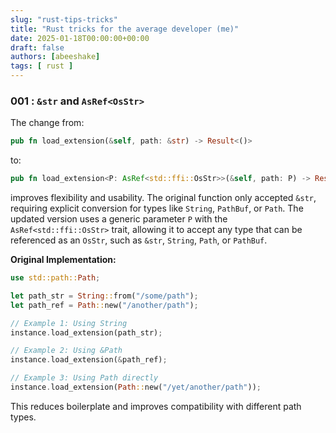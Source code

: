 ```yaml
---
slug: "rust-tips-tricks"
title: "Rust tricks for the average developer (me)"
date: 2025-01-18T00:00:00+00:00
draft: false
authors: [abeeshake] 
tags: [ rust ]
---
```


### 001 : `&str` and `AsRef<OsStr>`

The change from:

```rust
pub fn load_extension(&self, path: &str) -> Result<()>
```

to:

```rust
pub fn load_extension<P: AsRef<std::ffi::OsStr>>(&self, path: P) -> Result<()>
```

improves flexibility and usability. The original function only accepted `&str`, requiring explicit conversion for types like `String`, `PathBuf`, or `Path`. The updated version uses a generic parameter `P` with the `AsRef<std::ffi::OsStr>` trait, allowing it to accept any type that can be referenced as an `OsStr`, such as `&str`, `String`, `Path`, or `PathBuf`.

**Original Implementation:**
```rust
use std::path::Path;

let path_str = String::from("/some/path");
let path_ref = Path::new("/another/path");

// Example 1: Using String
instance.load_extension(path_str);

// Example 2: Using &Path
instance.load_extension(&path_ref);

// Example 3: Using Path directly
instance.load_extension(Path::new("/yet/another/path"));

```

This reduces boilerplate and improves compatibility with different path types.
